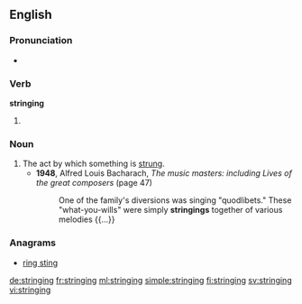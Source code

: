 ==English==

===Pronunciation===
* {{rhymes|ɪŋɪŋ|lang=en}}

===Verb===
'''stringing'''

# {{present participle of|string|lang=en}}

===Noun===
{{en-noun}}

# The act by which something is [[string|strung]].
#* '''1948''', Alfred Louis Bacharach, ''The music masters: including Lives of the great composers'' (page 47)
#*: One of the family's diversions was singing "quodlibets." These "what-you-wills" were simply '''stringings''' together of various melodies {{...}}

===Anagrams===
* [[ring sting#English|ring sting]]

[[de:stringing]]
[[fr:stringing]]
[[ml:stringing]]
[[simple:stringing]]
[[fi:stringing]]
[[sv:stringing]]
[[vi:stringing]]